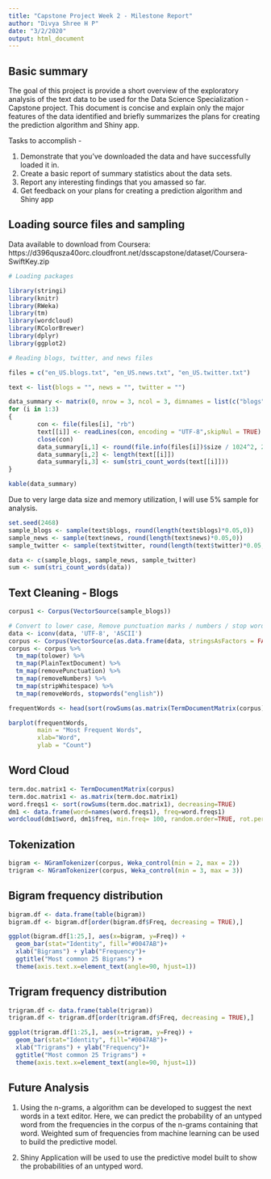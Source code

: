 ---
title: "Capstone Project Week 2 - Milestone Report"
author: "Divya Shree H P"
date: "3/2/2020"
output: html_document
---

## Basic summary

The goal of this project is provide a short overview of the exploratory analysis of the text data to be used for the Data Science Specialization - Capstone project. This document is concise and explain only the major features of the data identified and briefly summarizes the plans for creating the prediction algorithm and Shiny app.

Tasks to accomplish -

1. Demonstrate that you've downloaded the data and have successfully loaded it in.
2. Create a basic report of summary statistics about the data sets.
3. Report any interesting findings that you amassed so far.
4. Get feedback on your plans for creating a prediction algorithm and Shiny app

## Loading source files and sampling

Data available to download from Coursera: https://d396qusza40orc.cloudfront.net/dsscapstone/dataset/Coursera-SwiftKey.zip


```{r warning=FALSE, message=FALSE}
# Loading packages

library(stringi)
library(knitr)
library(RWeka)
library(tm)
library(wordcloud)
library(RColorBrewer)
library(dplyr)
library(ggplot2)

# Reading blogs, twitter, and news files

files = c("en_US.blogs.txt", "en_US.news.txt", "en_US.twitter.txt")

text <- list(blogs = "", news = "", twitter = "")

data_summary <- matrix(0, nrow = 3, ncol = 3, dimnames = list(c("blogs", "news", "twitter"),c("file size (Mb)", "lines", "words")))
for (i in 1:3) 
{
        con <- file(files[i], "rb")
        text[[i]] <- readLines(con, encoding = "UTF-8",skipNul = TRUE)
        close(con)
        data_summary[i,1] <- round(file.info(files[i])$size / 1024^2, 2)
        data_summary[i,2] <- length(text[[i]])
        data_summary[i,3] <- sum(stri_count_words(text[[i]]))
}
```
```{r}
kable(data_summary)
```

Due to very large data size and memory utilization, I will use 5% sample for analysis.

```{r}
set.seed(2468)
sample_blogs <- sample(text$blogs, round(length(text$blogs)*0.05,0))
sample_news <- sample(text$news, round(length(text$news)*0.05,0))
sample_twitter <- sample(text$twitter, round(length(text$twitter)*0.05,0))
```

```{r}
data <- c(sample_blogs, sample_news, sample_twitter)
sum <- sum(stri_count_words(data))
```

## Text Cleaning - Blogs

```{r}

corpus1 <- Corpus(VectorSource(sample_blogs))

# Convert to lower case, Remove punctuation marks / numbers / stop words / Whitespaces
data <- iconv(data, 'UTF-8', 'ASCII')
corpus <- Corpus(VectorSource(as.data.frame(data, stringsAsFactors = FALSE)))
corpus <- corpus %>%
  tm_map(tolower) %>%  
  tm_map(PlainTextDocument) %>%
  tm_map(removePunctuation) %>%
  tm_map(removeNumbers) %>%
  tm_map(stripWhitespace) %>%
  tm_map(removeWords, stopwords("english"))
```
```{r}
frequentWords <- head(sort(rowSums(as.matrix(TermDocumentMatrix(corpus))),decreasing=TRUE), 10)

barplot(frequentWords, 
        main = "Most Frequent Words", 
        xlab="Word", 
        ylab = "Count")
```

## Word Cloud

```{r}
term.doc.matrix1 <- TermDocumentMatrix(corpus)
term.doc.matrix1 <- as.matrix(term.doc.matrix1)
word.freqs1 <- sort(rowSums(term.doc.matrix1), decreasing=TRUE) 
dm1 <- data.frame(word=names(word.freqs1), freq=word.freqs1)
wordcloud(dm1$word, dm1$freq, min.freq= 100, random.order=TRUE, rot.per=.25, colors=brewer.pal(8, "Dark2"))
```


## Tokenization

```{r}
bigram <- NGramTokenizer(corpus, Weka_control(min = 2, max = 2))
trigram <- NGramTokenizer(corpus, Weka_control(min = 3, max = 3))
```

## Bigram frequency distribution

```{r}
bigram.df <- data.frame(table(bigram))
bigram.df <- bigram.df[order(bigram.df$Freq, decreasing = TRUE),]

ggplot(bigram.df[1:25,], aes(x=bigram, y=Freq)) +
  geom_bar(stat="Identity", fill="#0047AB")+
  xlab("Bigrams") + ylab("Frequency")+
  ggtitle("Most common 25 Bigrams") +
  theme(axis.text.x=element_text(angle=90, hjust=1))
```

## Trigram frequency distribution

```{r}
trigram.df <- data.frame(table(trigram))
trigram.df <- trigram.df[order(trigram.df$Freq, decreasing = TRUE),]

ggplot(trigram.df[1:25,], aes(x=trigram, y=Freq)) +
  geom_bar(stat="Identity", fill="#0047AB")+
  xlab("Trigrams") + ylab("Frequency")+
  ggtitle("Most common 25 Trigrams") +
  theme(axis.text.x=element_text(angle=90, hjust=1))
```

## Future Analysis

1. Using the n-grams, a algorithm can be developed to suggest the next words in a text editor. Here, we can predict the probability of an untyped word from the frequencies in the corpus of the n-grams containing that word. Weighted sum of frequencies from machine learning can be used to build the predictive model.

2. Shiny Application will be used to use the predictive model built to show the probabilities of an untyped word.

